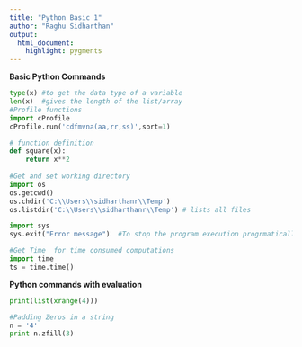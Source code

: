 ```yaml
---
title: "Python Basic 1"
author: "Raghu Sidharthan"
output: 
  html_document:
    highlight: pygments
---
```


**Basic Python Commands**
```python
type(x) #to get the data type of a variable
len(x)  #gives the length of the list/array 
#Profile functions 
import cProfile
cProfile.run('cdfmvna(aa,rr,ss)',sort=1)

# function definition
def square(x):
    return x**2
    
#Get and set working directory
import os
os.getcwd()
os.chdir('C:\\Users\\sidharthanr\\Temp')
os.listdir('C:\\Users\\sidharthanr\\Temp') # lists all files

import sys
sys.exit("Error message")  #To stop the program execution progrmatically

#Get Time  for time consumed computations
import time
ts = time.time()

```
**Python commands with evaluation**
```python
print(list(xrange(4)))

#Padding Zeros in a string
n = '4'
print n.zfill(3)

```
